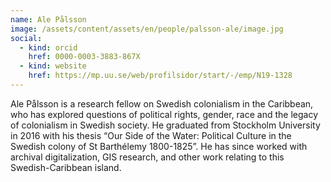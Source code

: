```yaml
---
name: Ale Pålsson
image: /assets/content/assets/en/people/palsson-ale/image.jpg
social:
  - kind: orcid
    href: 0000-0003-3883-867X
  - kind: website
    href: https://mp.uu.se/web/profilsidor/start/-/emp/N19-1328
---
```

Ale Pålsson is a research fellow on Swedish colonialism in the Caribbean, who has explored questions of political rights, gender, race and the legacy of colonialism in Swedish society. He graduated from Stockholm University in 2016 with his thesis “Our Side of the Water: Political Culture in the Swedish colony of St Barthélemy 1800-1825”. He has since worked with archival digitalization, GIS research, and other work relating to this Swedish-Caribbean island.